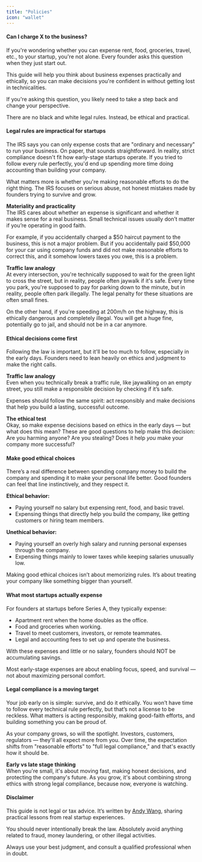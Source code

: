 ```yaml
---
title: "Policies"
icon: "wallet"
---
```


#### Can I charge X to the business?

If you're wondering whether you can expense rent, food, groceries, travel, etc., to your startup, you're not alone. Every founder asks this question when they just start out.

This guide will help you think about business expenses practically and ethically, so you can make decisions you're confident in without getting lost in technicalities.

If you're asking this question, you likely need to take a step back and change your perspective.

<Tip>There are no black and white legal rules. Instead, be ethical and practical.</Tip>

#### Legal rules are impractical for startups

The IRS says you can only expense costs that are "ordinary and necessary" to run your business. On paper, that sounds straightforward. In reality, strict compliance doesn't fit how early-stage startups operate. If you tried to follow every rule perfectly, you'd end up spending more time doing accounting than building your company.

What matters more is whether you're making reasonable efforts to do the right thing. The IRS focuses on serious abuse, not honest mistakes made by founders trying to survive and grow.

**Materiality and practicality**  
The IRS cares about whether an expense is significant and whether it makes sense for a real business. Small technical issues usually don’t matter if you’re operating in good faith.

For example, if you accidentally charged a \$50 haircut payment to the business, this is not a major problem. But if you accidentally paid \$50,000 for your car using company funds and did not make reasonable efforts to correct this, and it somehow lowers taxes you owe, this is a problem.

**Traffic law analogy**  
At every intersection, you're technically supposed to wait for the green light to cross the street, but in reality, people often jaywalk if it's safe. Every time you park, you're supposed to pay for parking down to the minute, but in reality, people often park illegally. The legal penalty for these situations are often small fines.

On the other hand, if you're speeding at 200m/h on the highway, this is ethically dangerous and completely illegal. You will get a huge fine, potentially go to jail, and should not be in a car anymore.

#### Ethical decisions come first

Following the law is important, but it'll be too much to follow, especially in the early days. Founders need to lean heavily on ethics and judgment to make the right calls.

**Traffic law analogy**  
Even when you technically break a traffic rule, like jaywalking on an empty street, you still make a responsible decision by checking if it’s safe.

Expenses should follow the same spirit: act responsibly and make decisions that help you build a lasting, successful outcome.

**The ethical test**  
Okay, so make expense decisions based on ethics in the early days — but what does this mean? These are good questions to help make this decision:  
<Tip>Are you harming anyone? Are you stealing? Does it help _you_ make your company more successful?</Tip>

#### Make good ethical choices

There’s a real difference between spending company money to build the company and spending it to make your personal life better. Good founders can feel that line instinctively, and they respect it.

**Ethical behavior:**  
- Paying yourself no salary but expensing rent, food, and basic travel.  
- Expensing things that directly help you build the company, like getting customers or hiring team members.

**Unethical behavior:**  
- Paying yourself an overly high salary and running personal expenses through the company.  
- Expensing things mainly to lower taxes while keeping salaries unusually low.

Making good ethical choices isn’t about memorizing rules. It’s about treating your company like something bigger than yourself.

#### What most startups actually expense

For founders at startups before Series A, they typically expense:

- Apartment rent when the home doubles as the office.  
- Food and groceries when working.  
- Travel to meet customers, investors, or remote teammates.  
- Legal and accounting fees to set up and operate the business.

<Note>With these expenses and little or no salary, founders should NOT be accumulating savings.</Note>

Most early-stage expenses are about enabling focus, speed, and survival — not about maximizing personal comfort.

#### Legal compliance is a moving target

Your job early on is simple: survive, and do it ethically. You won’t have time to follow every technical rule perfectly, but that’s not a license to be reckless. What matters is acting responsibly, making good-faith efforts, and building something you can be proud of.

As your company grows, so will the spotlight. Investors, customers, regulators — they'll all expect more from you. Over time, the expectation shifts from "reasonable efforts" to "full legal compliance," and that's exactly how it should be.

**Early vs late stage thinking**  
When you're small, it's about moving fast, making honest decisions, and protecting the company's future. As you grow, it's about combining strong ethics with strong legal compliance, because now, everyone is watching.

#### Disclaimer

This guide is not legal or tax advice. It’s written by [Andy Wang](https://www.linkedin.com/in/a27wang), sharing practical lessons from real startup experiences.

You should never intentionally break the law. Absolutely avoid anything related to fraud, money laundering, or other illegal activities.

Always use your best judgment, and consult a qualified professional when in doubt.